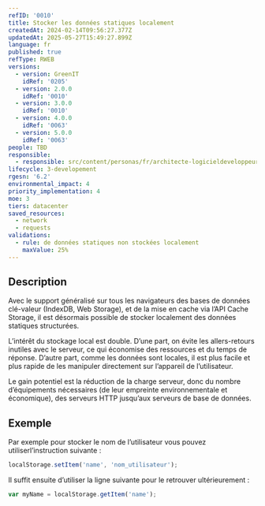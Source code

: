 ```yaml
---
refID: '0010'
title: Stocker les données statiques localement
createdAt: 2024-02-14T09:56:27.377Z
updatedAt: 2025-05-27T15:49:27.899Z
language: fr
published: true
refType: RWEB
versions:
  - version: GreenIT
    idRef: '0205'
  - version: 2.0.0
    idRef: '0010'
  - version: 3.0.0
    idRef: '0010'
  - version: 4.0.0
    idRef: '0063'
  - version: 5.0.0
    idRef: '0063'
people: TBD
responsible:
  - responsible: src/content/personas/fr/architecte-logicieldeveloppeur.mdx
lifecycle: 3-developement
rgesn: '6.2'
environmental_impact: 4
priority_implementation: 4
moe: 3
tiers: datacenter
saved_resources:
  - network
  - requests
validations:
  - rule: de données statiques non stockées localement
    maxValue: 25%
---
```


## Description

Avec le support généralisé sur tous les navigateurs des bases de données clé-valeur (IndexDB, Web Storage), et de la mise en cache via l’API Cache Storage, il est désormais possible de stocker localement des données statiques structurées.

L’intérêt du stockage local est double. D’une part, on évite les allers-retours inutiles avec le serveur, ce qui économise des ressources et du temps de réponse. D’autre part, comme les données sont locales, il est plus facile et plus rapide de les manipuler directement sur l’appareil de l’utilisateur.

Le gain potentiel est la réduction de la charge serveur, donc du nombre d’équipements nécessaires (de leur empreinte environnementale et économique), des serveurs HTTP jusqu’aux serveurs de base de données.

## Exemple

Par exemple pour stocker le nom de l’utilisateur vous pouvez utiliserl’instruction suivante :

```javascript
localStorage.setItem('name', 'nom_utilisateur');
```

Il suffit ensuite d’utiliser la ligne suivante pour le retrouver ultérieurement :

```javascript
var myName = localStorage.getItem('name');
```
